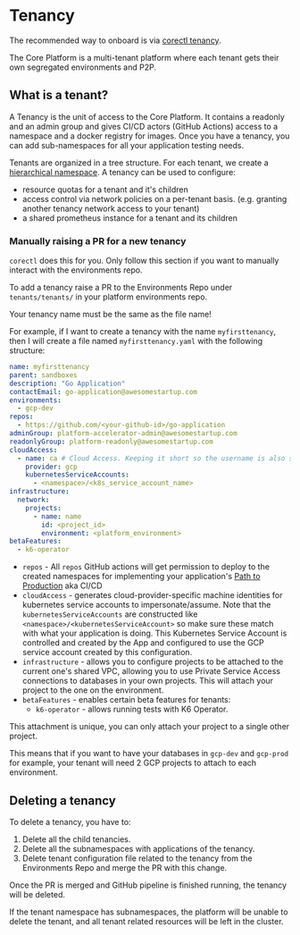 
# Tenancy


The recommended way to onboard is via [corectl tenancy](/app/tenancy/).

The Core Platform is a multi-tenant platform where each tenant gets their own segregated environments and P2P.

## What is a tenant?

A Tenancy is the unit of access to the Core Platform.
It contains a readonly and an admin group and gives CI/CD actors
(GitHub Actions) access to a namespace and a docker registry for images.
Once you have a tenancy, you can add sub-namespaces for all your application testing needs.

Tenants are organized in a tree structure.
For each tenant, we create a [hierarchical namespace](https://github.com/kubernetes-sigs/hierarchical-namespaces).
A tenancy can be used to configure:

- resource quotas for a tenant and it's children
- access control via network policies on a per-tenant basis. (e.g. granting another tenancy network access to your tenant)
- a shared prometheus instance for a tenant and its children

### Manually raising a PR for a new tenancy

<Callout>

`corectl` does this for you. Only follow this section if you want to manually interact with the environments repo.

</Callout>

To add a tenancy raise a PR to the Environments Repo under `tenants/tenants/` in your platform environments repo.

<Callout>

Your tenancy name must be the same as the file name!

</Callout>

For example, if I want to create a tenancy with the name `myfirsttenancy`, then I will create a file named `myfirsttenancy.yaml` with the following structure:

```yaml
name: myfirsttenancy
parent: sandboxes
description: "Go Application"
contactEmail: go-application@awesomestartup.com
environments:
  - gcp-dev
repos:
  - https://github.com/<your-github-id>/go-application
adminGroup: platform-accelerator-admin@awesomestartup.com
readonlyGroup: platform-readonly@awesomestartup.com
cloudAccess:
  - name: ca # Cloud Access. Keeping it short so the username is also short, biggest one will be ca-connected-app-functional which is 27 chars, for mysql 8.0 needs to be 32max. For 5.7 16 max
    provider: gcp
    kubernetesServiceAccounts:
      - <namespace>/<k8s_service_account_name>
infrastructure:
  network:
    projects:
      - name: name
        id: <project_id>
        environment: <platform_environment>
betaFeatures:
  - k6-operator
```

- `repos` - All `repos` GitHub actions will get permission to deploy to the created namespaces for implementing your application's [Path to Production](../p2p) aka CI/CD
- `cloudAccess` - generates cloud-provider-specific machine identities for kubernetes service accounts to impersonate/assume. Note that the `kubernetesServiceAccounts` are constructed like `<namespace>/<kubernetesServiceAccount>` so make sure these match with what your application is doing. This Kubernetes Service Account is controlled and created by the App and configured to use the GCP service account created by this configuration.
- `infrastructure` - allows you to configure projects to be attached to the current one's shared VPC, allowing you to use Private Service Access connections to databases in your own projects. This will attach your project to the one on the environment.
- `betaFeatures` - enables certain beta features for tenants:
  - `k6-operator` - allows running tests with K6 Operator.

<Callout>

This attachment is unique, you can only attach your project to a single other project.

</Callout>

This means that if you want to have your databases in `gcp-dev` and `gcp-prod` for example, your tenant will need 2 GCP projects to attach to each environment.

## Deleting a tenancy

To delete a tenancy, you have to:

1. Delete all the child tenancies.
2. Delete all the subnamespaces with applications of the tenancy.
3. Delete tenant configuration file related to the tenancy from the Environments Repo and merge the PR with this change.

Once the PR is merged and GitHub pipeline is finished running, the tenancy will be deleted.

<Callout>

If the tenant namespace has subnamespaces,
the platform will be unable to delete the tenant, and all tenant related resources will be left in the cluster.

</Callout>
